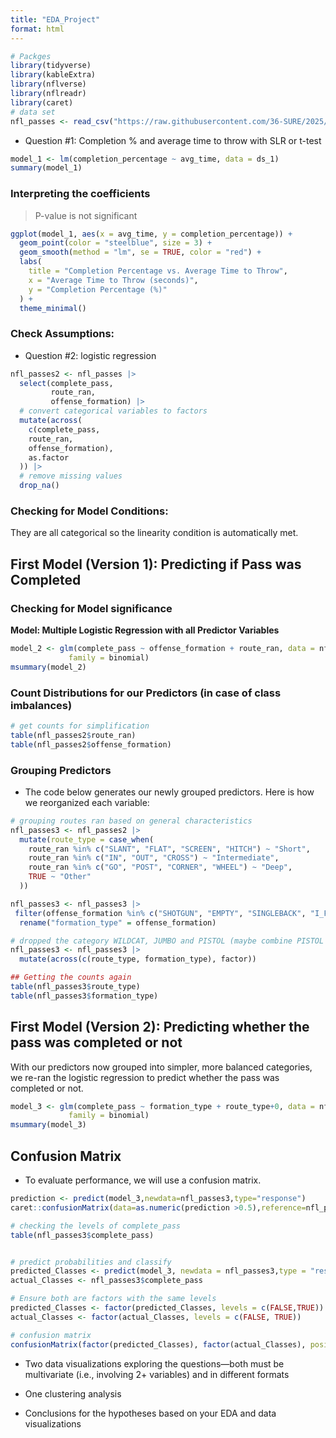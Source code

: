 ```yaml
---
title: "EDA_Project"
format: html
---
```


```r
# Packges
library(tidyverse)
library(kableExtra)
library(nflverse)
library(nflreadr)
library(caret)
# data set
nfl_passes <- read_csv("https://raw.githubusercontent.com/36-SURE/2025/main/data/nfl_passes.csv")
```
- Question #1: Completion % and average time to throw with SLR or t-test

```r
model_1 <- lm(completion_percentage ~ avg_time, data = ds_1)
summary(model_1)
```
### Interpreting the coefficients

> P-value is not significant


```r

ggplot(model_1, aes(x = avg_time, y = completion_percentage)) +
  geom_point(color = "steelblue", size = 3) +
  geom_smooth(method = "lm", se = TRUE, color = "red") +
  labs(
    title = "Completion Percentage vs. Average Time to Throw",
    x = "Average Time to Throw (seconds)",
    y = "Completion Percentage (%)"
  ) +
  theme_minimal()

```

### Check Assumptions:

> 


- Question #2: logistic regression


```r
nfl_passes2 <- nfl_passes |>
  select(complete_pass, 
         route_ran,
         offense_formation) |>
  # convert categorical variables to factors
  mutate(across(
    c(complete_pass,
    route_ran,
    offense_formation),
    as.factor
  )) |>
  # remove missing values
  drop_na()
```


### Checking for Model Conditions:

They are all categorical so the linearity condition is automatically met.


## First Model (Version 1): Predicting if Pass was Completed


### Checking for Model significance

**Model: Multiple Logistic Regression with all Predictor Variables**

```r
model_2 <- glm(complete_pass ~ offense_formation + route_ran, data = nfl_passes2, 
             family = binomial)
msummary(model_2)
```
### Count Distributions for our Predictors (in case of class imbalances)

```r
# get counts for simplification 
table(nfl_passes2$route_ran)
table(nfl_passes2$offense_formation)
```
### Grouping Predictors

- The code below generates our newly grouped predictors. Here is how we reorganized each variable:

```r
# grouping routes ran based on general characteristics
nfl_passes3 <- nfl_passes2 |>
  mutate(route_type = case_when(
    route_ran %in% c("SLANT", "FLAT", "SCREEN", "HITCH") ~ "Short",
    route_ran %in% c("IN", "OUT", "CROSS") ~ "Intermediate",
    route_ran %in% c("GO", "POST", "CORNER", "WHEEL") ~ "Deep",
    TRUE ~ "Other"
  ))

nfl_passes3 <- nfl_passes3 |>
 filter(offense_formation %in% c("SHOTGUN", "EMPTY", "SINGLEBACK", "I_FORM")) |>
  rename("formation_type" = offense_formation)

# dropped the category WILDCAT, JUMBO and PISTOL (maybe combine PISTOL and JUMBO??)
nfl_passes3 <- nfl_passes3 |>
  mutate(across(c(route_type, formation_type), factor))

## Getting the counts again
table(nfl_passes3$route_type)
table(nfl_passes3$formation_type)
```


## First Model (Version 2): Predicting whether the pass was completed or not

With our predictors now grouped into simpler, more balanced categories, we re-ran the logistic regression to predict whether the pass was completed or not.


```r
model_3 <- glm(complete_pass ~ formation_type + route_type+0, data = nfl_passes3, 
             family = binomial)
msummary(model_3)
```

## Confusion Matrix

- To evaluate performance, we will use a confusion matrix.

```r
prediction <- predict(model_3,newdata=nfl_passes3,type="response") 
caret::confusionMatrix(data=as.numeric(prediction >0.5),reference=nfl_passes3$complete_pass)
```


```r
# checking the levels of complete_pass
table(nfl_passes3$complete_pass)


# predict probabilities and classify
predicted_Classes <- predict(model_3, newdata = nfl_passes3,type = "response") >= 0.5
actual_Classes <- nfl_passes3$complete_pass

# Ensure both are factors with the same levels
predicted_Classes <- factor(predicted_Classes, levels = c(FALSE,TRUE))
actual_Classes <- factor(actual_Classes, levels = c(FALSE, TRUE))

# confusion matrix
confusionMatrix(factor(predicted_Classes), factor(actual_Classes), positive = "TRUE")
```






- Two data visualizations exploring the questions—both must be multivariate 
(i.e., involving 2+ variables) and in different formats



- One clustering analysis



- Conclusions for the hypotheses based on your EDA and data visualizations


